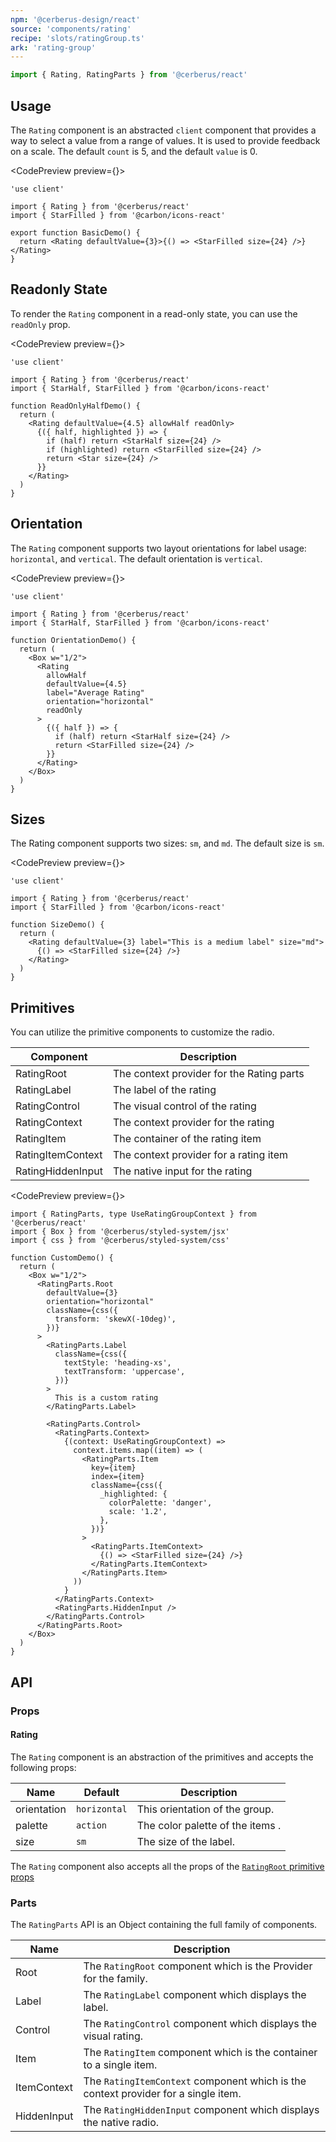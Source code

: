 ```yaml
---
npm: '@cerberus-design/react'
source: 'components/rating'
recipe: 'slots/ratingGroup.ts'
ark: 'rating-group'
---
```



```ts
import { Rating, RatingParts } from '@cerberus/react'
```

## Usage

The `Rating` component is an abstracted `client` component that provides a way to select a value from a range of values. It is used to provide feedback on a scale. The default `count` is 5, and the default `value` is 0.

<CodePreview preview={<BasicDemo />}>
```tsx title="basic demo"
'use client'

import { Rating } from '@cerberus/react'
import { StarFilled } from '@carbon/icons-react'

export function BasicDemo() {
  return <Rating defaultValue={3}>{() => <StarFilled size={24} />}</Rating>
}
```
</CodePreview>

## Readonly State

To render the `Rating` component in a read-only state, you can use the `readOnly` prop.

<CodePreview preview={<ReadOnlyHalfDemo />}>
```tsx title="readonly demo"
'use client'

import { Rating } from '@cerberus/react'
import { StarHalf, StarFilled } from '@carbon/icons-react'

function ReadOnlyHalfDemo() {
  return (
    <Rating defaultValue={4.5} allowHalf readOnly>
      {({ half, highlighted }) => {
        if (half) return <StarHalf size={24} />
        if (highlighted) return <StarFilled size={24} />
        return <Star size={24} />
      }}
    </Rating>
  )
}
```
</CodePreview>

## Orientation

The `Rating` component supports two layout orientations for label usage: `horizontal`, and `vertical`. The default orientation is `vertical`.

<CodePreview preview={<OrientationDemo />}>
```tsx title="Orientation demo" {10-11}
'use client'

import { Rating } from '@cerberus/react'
import { StarHalf, StarFilled } from '@carbon/icons-react'

function OrientationDemo() {
  return (
    <Box w="1/2">
      <Rating
        allowHalf
        defaultValue={4.5}
        label="Average Rating"
        orientation="horizontal"
        readOnly
      >
        {({ half }) => {
          if (half) return <StarHalf size={24} />
          return <StarFilled size={24} />
        }}
      </Rating>
    </Box>
  )
}
```
</CodePreview>

## Sizes

The Rating component supports two sizes: `sm`, and `md`. The default size is `sm`.

<CodePreview preview={<SizeDemo />}>
```tsx title="size demo" {8}
'use client'

import { Rating } from '@cerberus/react'
import { StarFilled } from '@carbon/icons-react'

function SizeDemo() {
  return (
    <Rating defaultValue={3} label="This is a medium label" size="md">
      {() => <StarFilled size={24} />}
    </Rating>
  )
}
```
</CodePreview>

## Primitives

You can utilize the primitive components to customize the radio.

| Component | Description |
| --------- | ----------- |
| RatingRoot    | The context provider for the Rating parts |
| RatingLabel   | The label of the rating |
| RatingControl | The visual control of the rating  |
| RatingContext | The context provider for the rating |
| RatingItem   | The container of the rating item |
| RatingItemContext | The context provider for a rating item |
| RatingHiddenInput  | The native input for the rating |

<CodePreview preview={<CustomDemo />}>
```tsx title="custom-radio.tsx"
import { RatingParts, type UseRatingGroupContext } from '@cerberus/react'
import { Box } from '@cerberus/styled-system/jsx'
import { css } from '@cerberus/styled-system/css'

function CustomDemo() {
  return (
    <Box w="1/2">
      <RatingParts.Root
        defaultValue={3}
        orientation="horizontal"
        className={css({
          transform: 'skewX(-10deg)',
        })}
      >
        <RatingParts.Label
          className={css({
            textStyle: 'heading-xs',
            textTransform: 'uppercase',
          })}
        >
          This is a custom rating
        </RatingParts.Label>

        <RatingParts.Control>
          <RatingParts.Context>
            {(context: UseRatingGroupContext) =>
              context.items.map((item) => (
                <RatingParts.Item
                  key={item}
                  index={item}
                  className={css({
                    _highlighted: {
                      colorPalette: 'danger',
                      scale: '1.2',
                    },
                  })}
                >
                  <RatingParts.ItemContext>
                    {() => <StarFilled size={24} />}
                  </RatingParts.ItemContext>
                </RatingParts.Item>
              ))
            }
          </RatingParts.Context>
          <RatingParts.HiddenInput />
        </RatingParts.Control>
      </RatingParts.Root>
    </Box>
  )
}
```
</CodePreview>


## API

### Props

#### Rating

The `Rating` component is an abstraction of the primitives and accepts the following props:

| Name     | Default | Description                                            |
| -------- | ------- | ------------------------------------------------------ |
| orientation |  `horizontal`   | This orientation of the group.              |
| palette |  `action`   | The color palette of the items .                    |
| size |  `sm`   | The size of the label.                                     |


The `Rating` component also accepts all the props of the [`RatingRoot` primitive props](https://ark-ui.com/react/docs/components/rating-group#api-reference)

### Parts

The `RatingParts` API is an Object containing the full family of components.

<NoteAdmonition description="It is best to only use the RatingParts if you are building a custom solution. Importing Object based components will ship every property it includes into your bundle, regardless if you use it or not." />

| Name     | Description                            |
| -------- | -------------------------------------- |
| Root     | The `RatingRoot` component which is the Provider for the family. |
| Label    | The `RatingLabel` component which displays the label. |
| Control  | The `RatingControl` component which displays the visual rating. |
| Item  | The `RatingItem` component which is the container to a single item. |
| ItemContext     | The `RatingItemContext` component which is the context provider for a single item. |
| HiddenInput  | The `RatingHiddenInput` component which displays the native radio. |

